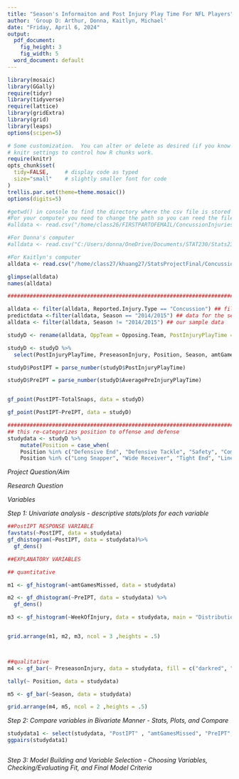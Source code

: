 ```yaml
---
title: "Season's Informaiton and Post Injury Play Time For NFL Players"
author: 'Group D: Arthur, Donna, Kaitlyn, Michael'
date: "Friday, April 6, 2024"
output:
  pdf_document:
    fig_height: 3
    fig_width: 5
  word_document: default
---
```


```r
library(mosaic)
library(GGally)
require(tidyr)
library(tidyverse)
require(lattice)
library(gridExtra)
library(grid)
library(leaps)
options(scipen=5)
```

```r
# Some customization.  You can alter or delete as desired (if you know what you are doing).
# knitr settings to control how R chunks work.
require(knitr)
opts_chunk$set(
  tidy=FALSE,     # display code as typed
  size="small"    # slightly smaller font for code
)
trellis.par.set(theme=theme.mosaic())  
options(digits=5)
```


```r
#getwd() in console to find the directory where the csv file is stored on your computer
#For your computer you need to change the path so you can reed the file
#alldata <- read.csv("/home/class26/FIRSTPARTOFEMAIL/ConcussionInjuries2012-2014.csv") 

#For Donna's computer
#alldata <- read.csv("C:/Users/donna/OneDrive/Documents/STAT230/Stats230FinalProject/ConcussionInjuries2012-2014.csv") 

#For Kaitlyn's computer
alldata <- read.csv("/home/class27/khuang27/StatsProjectFinal/ConcussionInjuries2012-2014.csv")

glimpse(alldata)
names(alldata)

#######################################################################################################

alldata <- filter(alldata, Reported.Injury.Type == "Concussion") ## filter so there's only concussions 
predictdata <-filter(alldata, Season == "2014/2015") ## data for the season we're predicting
alldata <- filter(alldata, Season != "2014/2015") ## our sample data

studyD <- rename(alldata, OppTeam = Opposing.Team, PostInjuryPlayTime = Play.Time.After.Injury, PreseasonInjury = Pre.Season.Injury., OnWinningTeam = Winning.Team., amtTimeInjured = Weeks.Injured, WeekOfInjury = Week.of.Injury, UnknownInjury = Unknown.Injury., ReportedTypeOfInjury = Reported.Injury.Type, AveragePreInjuryPlayTime = Average.Playtime.Before.Injury, TotalSnaps = Total.Snaps, amtGamesMissed = Games.Missed)

studyD <- studyD %>% 
  select(PostInjuryPlayTime, PreseasonInjury, Position, Season, amtGamesMissed, AveragePreInjuryPlayTime, WeekOfInjury, TotalSnaps)

studyD$PostIPT = parse_number(studyD$PostInjuryPlayTime)

studyD$PreIPT = parse_number(studyD$AveragePreInjuryPlayTime)


gf_point(PostIPT~TotalSnaps, data = studyD)

gf_point(PostIPT~PreIPT, data = studyD)

#######################################################################################################
## this re-categorizes position to offense and defense
studydata <- studyD %>% 
    mutate(Position = case_when(
    Position %in% c("Defensive End", "Defensive Tackle", "Safety", "Comerback" ) ~ "defense",
    Position %in% c("Long Snapper", "Wide Receiver", "Tight End", "Linebacker", "Quarterback", "Center", "Guard", "Full Back", "Running Back", "Offensive Tackle") ~ "offense"))


```
*Project Question/Aim*

*Research Question*

*Variables*

*Step 1: Univariate analysis - descriptive stats/plots for each variable*
```r
##PostIPT RESPONSE VARIABLE
favstats(~PostIPT, data = studydata)
gf_dhistogram(~PostIPT, data = studydata)%>%
  gf_dens()

```
```r
##EXPLANATORY VARIABLES

## quantitative

m1 <- gf_histogram(~amtGamesMissed, data = studydata)

m2 <- gf_dhistogram(~PreIPT, data = studydata) %>%
  gf_dens()

m3 <- gf_histogram(~WeekOfInjury, data = studydata, main = "Distribution of Week of Injury")


grid.arrange(m1, m2, m3, ncol = 3 ,heights = .5) 



##qualitative
m4 <- gf_bar(~ PreseasonInjury, data = studydata, fill = c("darkred", "forestgreen"), main = "Number of Preseason Injuries")

tally(~ Position, data = studydata)

m5 <- gf_bar(~Season, data = studydata)

grid.arrange(m4, m5, ncol = 2 ,heights = .5) 

```


*Step 2: Compare variables in Bivariate Manner -  Stats, Plots, and Compare*

```r
studydata1 <- select(studydata, "PostIPT" , "amtGamesMissed", "PreIPT", "WeekOfInjury", "PreseasonInjury", "Position", "Season")
ggpairs(studydata1)



```


*Step 3: Model Building and Variable Selection - Choosing Variables, Checking/Evaluating Fit, and Final Model Criteria*
